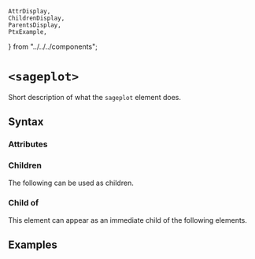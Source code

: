     AttrDisplay,
    ChildrenDisplay,
    ParentsDisplay,
    PtxExample,
} from "../../../components";

# `<sageplot>`

Short description of what the `sageplot` element does.

## Syntax

### Attributes

<AttrDisplay name="sageplot" />

### Children

The following can be used as children.

<ChildrenDisplay name="sageplot" />

### Child of

This element can appear as an immediate child of the following elements.

<ParentsDisplay name="sageplot" />

## Examples

    